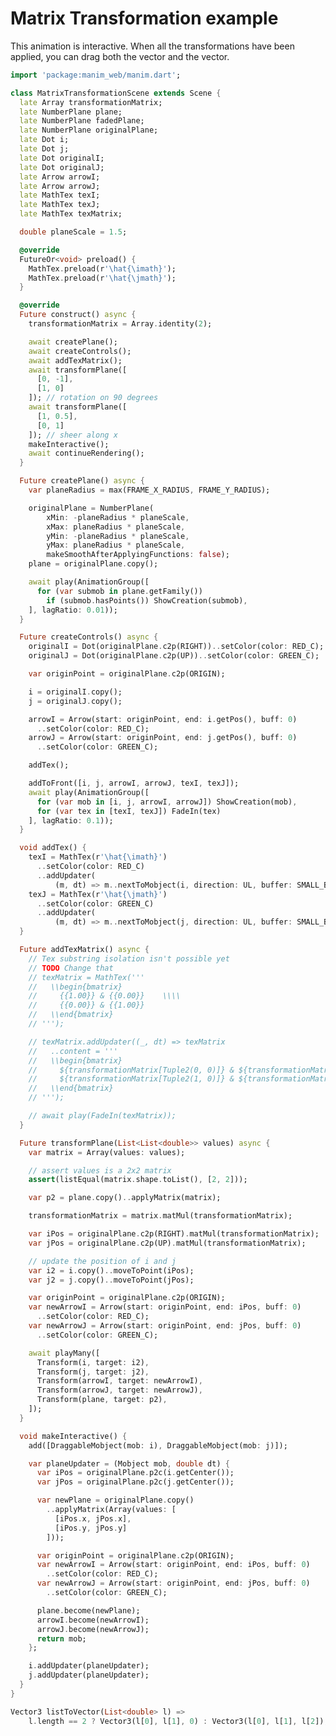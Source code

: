 
# Matrix Transformation example

This animation is interactive.
When all the transformations have been applied, you can drag both the <VecI /> vector
and the <VecJ /> vector.

<Scene src="/example/matrix_transformation.html" />

```dart
import 'package:manim_web/manim.dart';

class MatrixTransformationScene extends Scene {
  late Array transformationMatrix;
  late NumberPlane plane;
  late NumberPlane fadedPlane;
  late NumberPlane originalPlane;
  late Dot i;
  late Dot j;
  late Dot originalI;
  late Dot originalJ;
  late Arrow arrowI;
  late Arrow arrowJ;
  late MathTex texI;
  late MathTex texJ;
  late MathTex texMatrix;

  double planeScale = 1.5;

  @override
  FutureOr<void> preload() {
    MathTex.preload(r'\hat{\imath}');
    MathTex.preload(r'\hat{\jmath}');
  }

  @override
  Future construct() async {
    transformationMatrix = Array.identity(2);

    await createPlane();
    await createControls();
    await addTexMatrix();
    await transformPlane([
      [0, -1],
      [1, 0]
    ]); // rotation on 90 degrees
    await transformPlane([
      [1, 0.5],
      [0, 1]
    ]); // sheer along x
    makeInteractive();
    await continueRendering();
  }

  Future createPlane() async {
    var planeRadius = max(FRAME_X_RADIUS, FRAME_Y_RADIUS);

    originalPlane = NumberPlane(
        xMin: -planeRadius * planeScale,
        xMax: planeRadius * planeScale,
        yMin: -planeRadius * planeScale,
        yMax: planeRadius * planeScale,
        makeSmoothAfterApplyingFunctions: false);
    plane = originalPlane.copy();

    await play(AnimationGroup([
      for (var submob in plane.getFamily())
        if (submob.hasPoints()) ShowCreation(submob),
    ], lagRatio: 0.01));
  }

  Future createControls() async {
    originalI = Dot(originalPlane.c2p(RIGHT))..setColor(color: RED_C);
    originalJ = Dot(originalPlane.c2p(UP))..setColor(color: GREEN_C);

    var originPoint = originalPlane.c2p(ORIGIN);

    i = originalI.copy();
    j = originalJ.copy();

    arrowI = Arrow(start: originPoint, end: i.getPos(), buff: 0)
      ..setColor(color: RED_C);
    arrowJ = Arrow(start: originPoint, end: j.getPos(), buff: 0)
      ..setColor(color: GREEN_C);

    addTex();

    addToFront([i, j, arrowI, arrowJ, texI, texJ]);
    await play(AnimationGroup([
      for (var mob in [i, j, arrowI, arrowJ]) ShowCreation(mob),
      for (var tex in [texI, texJ]) FadeIn(tex)
    ], lagRatio: 0.1));
  }

  void addTex() {
    texI = MathTex(r'\hat{\imath}')
      ..setColor(color: RED_C)
      ..addUpdater(
          (m, dt) => m..nextToMobject(i, direction: UL, buffer: SMALL_BUFFER));
    texJ = MathTex(r'\hat{\jmath}')
      ..setColor(color: GREEN_C)
      ..addUpdater(
          (m, dt) => m..nextToMobject(j, direction: UL, buffer: SMALL_BUFFER));
  }

  Future addTexMatrix() async {
    // Tex substring isolation isn't possible yet
    // TODO Change that
    // texMatrix = MathTex('''
    //   \\begin{bmatrix}
    //     {{1.00}} & {{0.00}}    \\\\
    //     {{0.00}} & {{1.00}}
    //   \\end{bmatrix}
    // ''');

    // texMatrix.addUpdater((_, dt) => texMatrix
    //   ..content = '''
    //   \\begin{bmatrix}
    //     ${transformationMatrix[Tuple2(0, 0)]} & ${transformationMatrix[Tuple2(0, 1)]}    \\\\
    //     ${transformationMatrix[Tuple2(1, 0)]} & ${transformationMatrix[Tuple2(1, 1)]}
    //   \\end{bmatrix}
    // ''');

    // await play(FadeIn(texMatrix));
  }

  Future transformPlane(List<List<double>> values) async {
    var matrix = Array(values: values);

    // assert values is a 2x2 matrix
    assert(listEqual(matrix.shape.toList(), [2, 2]));

    var p2 = plane.copy()..applyMatrix(matrix);

    transformationMatrix = matrix.matMul(transformationMatrix);

    var iPos = originalPlane.c2p(RIGHT).matMul(transformationMatrix);
    var jPos = originalPlane.c2p(UP).matMul(transformationMatrix);

    // update the position of i and j
    var i2 = i.copy()..moveToPoint(iPos);
    var j2 = j.copy()..moveToPoint(jPos);

    var originPoint = originalPlane.c2p(ORIGIN);
    var newArrowI = Arrow(start: originPoint, end: iPos, buff: 0)
      ..setColor(color: RED_C);
    var newArrowJ = Arrow(start: originPoint, end: jPos, buff: 0)
      ..setColor(color: GREEN_C);

    await playMany([
      Transform(i, target: i2),
      Transform(j, target: j2),
      Transform(arrowI, target: newArrowI),
      Transform(arrowJ, target: newArrowJ),
      Transform(plane, target: p2),
    ]);
  }

  void makeInteractive() {
    add([DraggableMobject(mob: i), DraggableMobject(mob: j)]);

    var planeUpdater = (Mobject mob, double dt) {
      var iPos = originalPlane.p2c(i.getCenter());
      var jPos = originalPlane.p2c(j.getCenter());

      var newPlane = originalPlane.copy()
        ..applyMatrix(Array(values: [
          [iPos.x, jPos.x],
          [iPos.y, jPos.y]
        ]));

      var originPoint = originalPlane.c2p(ORIGIN);
      var newArrowI = Arrow(start: originPoint, end: iPos, buff: 0)
        ..setColor(color: RED_C);
      var newArrowJ = Arrow(start: originPoint, end: jPos, buff: 0)
        ..setColor(color: GREEN_C);

      plane.become(newPlane);
      arrowI.become(newArrowI);
      arrowJ.become(newArrowJ);
      return mob;
    };

    i.addUpdater(planeUpdater);
    j.addUpdater(planeUpdater);
  }
}

Vector3 listToVector(List<double> l) =>
    l.length == 2 ? Vector3(l[0], l[1], 0) : Vector3(l[0], l[1], l[2]);
```
